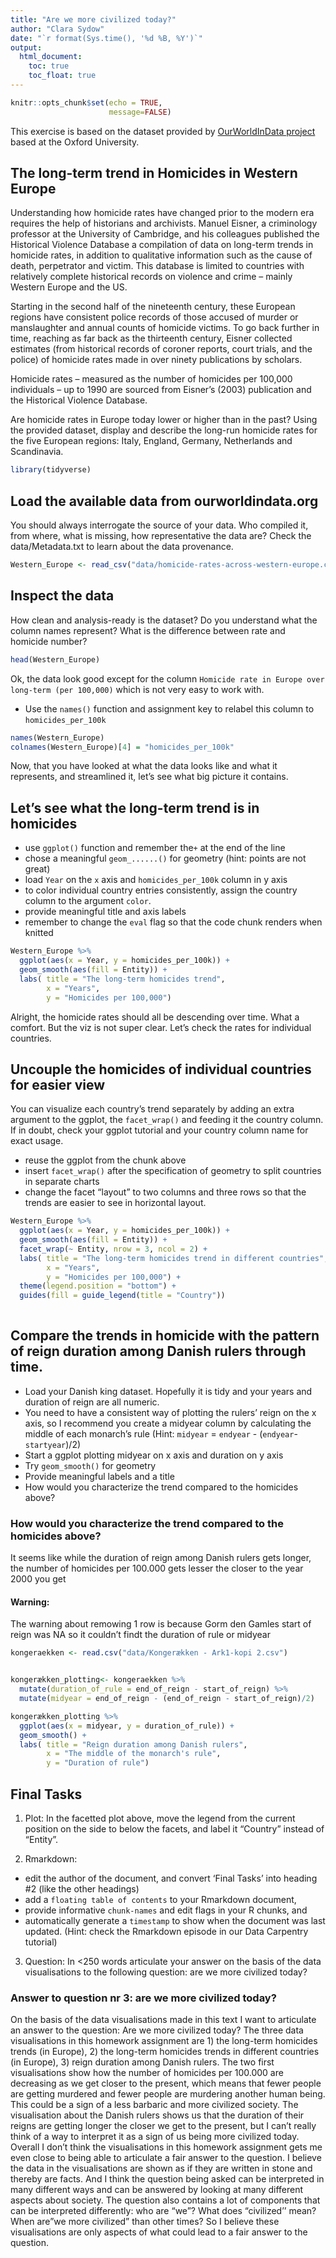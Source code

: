 ```yaml
---
title: "Are we more civilized today?"
author: "Clara Sydow"
date: "`r format(Sys.time(), '%d %B, %Y')`"
output:
  html_document:
    toc: true
    toc_float: true
---
```


```r
knitr::opts_chunk$set(echo = TRUE,
                      message=FALSE)
```
This exercise is based on the dataset provided by [OurWorldInData project](https://ourworldindata.org/homicides) based at the Oxford University.

## The long-term trend in Homicides in Western Europe

Understanding how homicide rates have changed prior to the modern era requires the help of historians and archivists. Manuel Eisner, a criminology professor at the University of Cambridge, and his colleagues published the Historical Violence Database \href{https://cjrc.osu.edu/research/interdisciplinary/hvd}: a compilation of data on long-term trends in homicide rates, in addition to qualitative information such as the cause of death, perpetrator and victim. This database is limited to countries with relatively complete historical records on violence and crime – mainly Western Europe and the US.

Starting in the second half of the nineteenth century, these European regions have consistent police records of those accused of murder or manslaughter and annual counts of homicide victims. To go back further in time, reaching as far back as the thirteenth century, Eisner collected estimates (from historical records of coroner reports, court trials, and the police) of homicide rates made in over ninety publications by scholars.

Homicide rates – measured as the number of homicides per 100,000 individuals – up to 1990 are sourced from Eisner’s (2003) publication and the Historical Violence Database. 

Are homicide rates in Europe today lower or higher than in the past? Using the provided dataset, display and describe the long-run homicide rates for the five European regions: Italy, England, Germany, Netherlands and Scandinavia.

```r
library(tidyverse)
```

## Load the available data from ourworldindata.org

You should always interrogate the source of your data. Who compiled it, from where, what is missing, how representative the data are? Check the data/Metadata.txt to learn about the data provenance.

```r
Western_Europe <- read_csv("data/homicide-rates-across-western-europe.csv")
```

## Inspect the data

How clean and analysis-ready is the dataset? Do you understand what the column names represent? What is the difference between rate and homicide number?


```r
head(Western_Europe)
```

Ok, the data look good except for the column `Homicide rate in Europe over long-term (per 100,000)` which is not very easy to work with.

- Use the `names()` function and assignment key to relabel this column to `homicides_per_100k` 

```r
names(Western_Europe)
colnames(Western_Europe)[4] = "homicides_per_100k"
```

Now, that you have looked at what the data looks like and what it represents, and streamlined it, let's see what big picture it contains.

## Let's see what the long-term trend is in homicides

- use `ggplot()` function and remember the`+` at the end of the line
- chose a meaningful `geom_......()`  for geometry (hint: points are not great)
- load `Year` on the `x` axis and `homicides_per_100k` column in y axis
- to color individual country entries consistently, assign the country column to the argument `color`.
- provide meaningful title and axis labels
- remember to change the `eval` flag so that the code chunk renders when knitted 

```r
Western_Europe %>% 
  ggplot(aes(x = Year, y = homicides_per_100k)) + 
  geom_smooth(aes(fill = Entity)) +
  labs( title = "The long-term homicides trend",
        x = "Years",
        y = "Homicides per 100,000")

```
Alright, the homicide rates should all be descending over time. What a comfort. But the viz is not super clear. Let's check the rates for individual countries.

## Uncouple the homicides of individual countries for easier view

You can visualize each country's trend separately by adding an extra argument to the ggplot, the `facet_wrap()` and feeding it the country column. If in doubt, check your ggplot tutorial and your country column name for exact usage.

- reuse the ggplot from the chunk above
- insert `facet_wrap()` after the specification of geometry to split countries in separate charts
- change the facet "layout" to two columns and three rows so that the trends are easier to see in horizontal layout. 


```r

Western_Europe %>% 
  ggplot(aes(x = Year, y = homicides_per_100k)) + 
  geom_smooth(aes(fill = Entity)) +
  facet_wrap(~ Entity, nrow = 3, ncol = 2) +
  labs( title = "The long-term homicides trend in different countries",
        x = "Years",
        y = "Homicides per 100,000") +
  theme(legend.position = "bottom") +
  guides(fill = guide_legend(title = "Country"))
  
```

## Compare the trends in homicide with the pattern of reign duration among Danish rulers through time.

- Load your Danish king dataset. Hopefully it is tidy and your years and duration of reign are all numeric.
- You need to have a consistent way of plotting the rulers' reign on the x axis, so I recommend you create a midyear column by calculating the middle of each monarch's rule (Hint: `midyear` = `endyear` - (`endyear`-`startyear`)/2)
- Start a ggplot plotting midyear on x axis and duration on y axis
- Try `geom_smooth()` for geometry 
- Provide meaningful labels and a title
- How would you characterize the trend compared to the homicides above?

### How would you characterize the trend compared to the homicides above?

It seems like while the duration of reign among Danish rulers gets longer, the number of homicides per 100.000 gets lesser the closer to the year 2000 you get

#### Warning: 
The warning about remowing 1 row is because Gorm den Gamles start of reign was NA so it couldn't findt the duration of rule or midyear


```r

kongeraekken <- read.csv("data/Kongerækken - Ark1-kopi 2.csv")


kongerækken_plotting<- kongeraekken %>% 
  mutate(duration_of_rule = end_of_reign - start_of_reign) %>%
  mutate(midyear = end_of_reign - (end_of_reign - start_of_reign)/2)

kongerækken_plotting %>% 
  ggplot(aes(x = midyear, y = duration_of_rule)) +
  geom_smooth() + 
  labs( title = "Reign duration among Danish rulers",
        x = "The middle of the monarch's rule",
        y = "Duration of rule")

```


## Final Tasks

1) Plot: In the facetted plot above, move the legend from the current position on the side to below the facets, and label it "Country" instead of "Entity".

2) Rmarkdown: 

  - edit the author of the document, and convert 'Final Tasks' into heading #2 (like the other headings) 
  - add a `floating table of contents` to your Rmarkdown document, 
  - provide informative `chunk-names` and edit flags in your R chunks, and
  - automatically generate a `timestamp` to show when the document was last updated. (Hint: check the Rmarkdown episode in our Data Carpentry tutorial)

3) Question: In <250 words articulate your answer on the basis of the data visualisations to the following question: are we more civilized today?

### Answer to question nr 3: are we more civilized today?
On the basis of the data visualisations made in this text I want to articulate an answer to the question: Are we more civilized today? The three data visualisations in this homework assignment are 1) the long-term homicides trends (in Europe), 2) the long-term homicides trends in different countries (in Europe), 3) reign duration among Danish rulers. The two first visualisations show how the number of homicides per 100.000 are decreasing as we get closer to the present, which means that fewer people are getting murdered and fewer people are murdering another human being. This could be a sign of a less barbaric and more civilized society. The visualisation about the Danish rulers shows us that the duration of their reigns are getting longer the closer we get to the present, but I can't really think of a way to interpret it as a sign of us being more civilized today. Overall I don't think the visualisations in this homework assignment gets me even close to being able to articulate a fair answer to the question. I believe the data in the visualisations are shown as if they are written in stone and thereby are facts. And I think the question being asked can be interpreted in many different ways and can be answered by looking at many different aspects about society. The question also contains a lot of components that can be interpreted differently: who are "we"? What does "civilized'' mean? When are "we more civilized" than other times? So I believe these visualisations are only aspects of what could lead to a fair answer to the question. 
